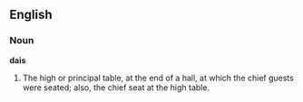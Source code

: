 ==English==

===Noun===

'''dais'''

#The high or principal table, at the end of a hall, at which the chief guests were seated; also, the chief seat at the high table.
